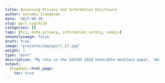 ```yaml
---
title: Balancing Privacy and Information Disclosure
author: Gurudev Ilangovan
date: '2017-08-30'
slug: pprl_sigchi18
categories: []
tags: [hci, data_privacy, information_safety, nodejs]
showonlyimage: false
draft: true
image: "projects/img/ppirl_17.jpg"
weight: 1
type: "post"
description: "My role in the SIGCHI 2018 honorable mentions paper, 'Balancing Privacy and Information Disclosure in Interactive Record Linkage with Visual Masking'"
output:
  blogdown::html_page:
    toc: true
---
```



